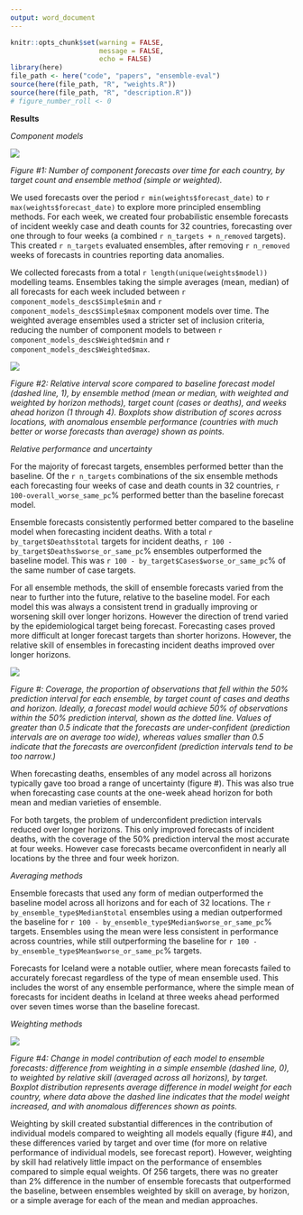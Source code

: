 ```yaml
---
output: word_document
---
```


```r
knitr::opts_chunk$set(warning = FALSE,
                      message = FALSE,
                      echo = FALSE)
library(here)
file_path <- here("code", "papers", "ensemble-eval")
source(here(file_path, "R", "weights.R"))
source(here(file_path, "R", "description.R"))
# figure_number_roll <- 0
```

**Results**

_Component models_

![](./figures/n-component-models.png)

_Figure #1: Number of component forecasts over time for each country, by target count and ensemble method (simple or weighted)._

We used forecasts over the period `r min(weights$forecast_date)` to `r max(weights$forecast_date)` to explore more principled ensembling methods. For each week, we created four probabilistic ensemble forecasts of incident weekly case and death counts for 32 countries, forecasting over one through to four weeks (a combined `r n_targets + n_removed` targets). This created `r n_targets` evaluated ensembles, after removing `r n_removed` weeks of forecasts in countries reporting data anomalies.

We collected forecasts from a total `r length(unique(weights$model))` modelling teams. Ensembles taking the simple averages (mean, median) of all forecasts for each week included between `r component_models_desc$Simple$min` and `r component_models_desc$Simple$max` component models over time. The weighted average ensembles used a stricter set of inclusion criteria, reducing the number of component models to between `r component_models_desc$Weighted$min` and `r component_models_desc$Weighted$max`.

![](./figures/ensemble-relative-wis.png)

_Figure #2: Relative interval score compared to baseline forecast model (dashed line, 1), by ensemble method (mean or median, with weighted and weighted by horizon methods), target count (cases or deaths), and weeks ahead horizon (1 through 4). Boxplots show distribution of scores across locations, with anomalous ensemble performance (countries with much better or worse forecasts than average) shown as points._

_Relative performance and uncertainty_

For the majority of forecast targets, ensembles performed better than the baseline. Of the `r n_targets` combinations of the six ensemble methods each forecasting four weeks of case and death counts in 32 countries, `r 100-overall_worse_same_pc`% performed better than the baseline forecast model.

Ensemble forecasts consistently performed better compared to the baseline model when forecasting incident deaths. With a total `r by_target$Deaths$total` targets for incident deaths, `r 100 - by_target$Deaths$worse_or_same_pc`% ensembles outperformed the baseline model. This was `r 100 - by_target$Cases$worse_or_same_pc`% of the same number of case targets.

For all ensemble methods, the skill of ensemble forecasts varied from the near to further into the future, relative to the baseline model. For each model this was always a consistent trend in gradually improving or worsening skill over longer horizons. However the direction of trend varied by the epidemiological target being forecast. Forecasting cases proved more difficult at longer forecast targets than shorter horizons. However, the relative skill of ensembles in forecasting incident deaths improved over longer horizons.

![](./figures/ensemble-coverage.png)

_Figure \#: Coverage, the proportion of observations that fell within the 50% prediction interval for each ensemble, by target count of cases and deaths and horizon. Ideally, a forecast model would achieve 50% of observations  within the 50% prediction interval, shown as the dotted line. Values of greater than 0.5 indicate that the forecasts are under-confident (prediction intervals are on average too wide), whereas values smaller than 0.5 indicate that the forecasts are overconfident (prediction intervals tend to be too narrow.)_

When forecasting deaths, ensembles of any model across all horizons typically gave too broad a range of uncertainty (figure \#). This was also true when forecasting case counts at the one-week ahead horizon for both mean and median varieties of ensemble.

For both targets, the problem of underconfident prediction intervals reduced over longer horizons. This only improved forecasts of incident deaths, with the coverage of the 50% prediction interval the most accurate at four weeks. However case forecasts became overconfident in nearly all locations by the three and four week horizon.

_Averaging methods_

Ensemble forecasts that used any form of median outperformed the baseline model across all horizons and for each of 32 locations. The `r by_ensemble_type$Median$total` ensembles using a median outperformed the baseline for `r 100 - by_ensemble_type$Median$worse_or_same_pc`% targets. Ensembles using the mean were less consistent in performance across countries, while still outperforming the baseline for `r 100 - by_ensemble_type$Mean$worse_or_same_pc`% targets.

Forecasts for Iceland were a notable outlier, where mean forecasts failed to accurately forecast regardless of the type of mean ensemble used. This includes the worst of any ensemble performance, where the simple mean of forecasts for incident deaths in Iceland at three weeks ahead performed over seven times worse than the baseline forecast.

_Weighting methods_

![](figures/weights-simple-to-weighted.png)

_Figure #4: Change in model contribution of each model to ensemble forecasts: difference from weighting in a simple ensemble (dashed line, 0), to weighted by relative skill (averaged across all horizons), by target. Boxplot distribution represents average difference in model weight for each country, where data above the dashed line indicates that the model weight increased, and with anomalous differences shown as points._

Weighting by skill created substantial differences in the contribution of individual models compared to weighting all models equally (figure \#4), and these differences varied by target and over time (for more on relative performance of individual models, see forecast report). However, weighting by skill had relatively little impact on the performance of ensembles compared to simple equal weights. Of 256 targets, there was no greater than 2% difference in the number of ensemble forecasts that outperformed the baseline, between ensembles weighted by skill on average, by horizon, or a simple average for each of the mean and median approaches.
